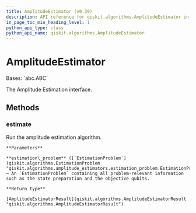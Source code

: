 ```yaml
---
title: AmplitudeEstimator (v0.39)
description: API reference for qiskit.algorithms.AmplitudeEstimator in qiskit v0.39
in_page_toc_min_heading_level: 1
python_api_type: class
python_api_name: qiskit.algorithms.AmplitudeEstimator
---
```


# AmplitudeEstimator

<Class id="qiskit.algorithms.AmplitudeEstimator" isDedicatedPage={true} github="https://github.com/qiskit/qiskit/tree/stable/0.22/qiskit/algorithms/amplitude_estimators/amplitude_estimator.py" signature="AmplitudeEstimator" modifiers="class">
  Bases: `abc.ABC`

  The Amplitude Estimation interface.

  ## Methods

  <span id="qiskit-algorithms-amplitudeestimator-estimate" />

  ### estimate

  <Function id="qiskit.algorithms.AmplitudeEstimator.estimate" signature="AmplitudeEstimator.estimate(estimation_problem)" modifiers="abstract">
    Run the amplitude estimation algorithm.

    **Parameters**

    **estimation\_problem** ([`EstimationProblem`](qiskit.algorithms.EstimationProblem "qiskit.algorithms.amplitude_estimators.estimation_problem.EstimationProblem")) – An `EstimationProblem` containing all problem-relevant information such as the state preparation and the objective qubits.

    **Return type**

    [AmplitudeEstimatorResult](qiskit.algorithms.AmplitudeEstimatorResult "qiskit.algorithms.AmplitudeEstimatorResult")
  </Function>
</Class>

